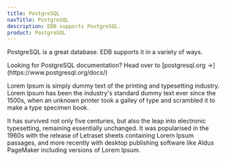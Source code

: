 ```yaml
---
title: PostgreSQL
navTitle: PostgreSQL
description: EDB supports PostgreSQL.
product: PostgreSQL
---
```


PostgreSQL is a great database. EDB supports it in a variety of ways.

<Attention>
    Looking for PostgreSQL documentation? Head over to [postgresql.org &rarr;](https://www.postgresql.org/docs/)
</Attention>

Lorem Ipsum is simply dummy text of the printing and typesetting industry. Lorem Ipsum has been the industry's standard dummy text ever since the 1500s, when an unknown printer took a galley of type and scrambled it to make a type specimen book. 

It has survived not only five centuries, but also the leap into electronic typesetting, remaining essentially unchanged. It was popularised in the 1960s with the release of Letraset sheets containing Lorem Ipsum passages, and more recently with desktop publishing software like Aldus PageMaker including versions of Lorem Ipsum.
